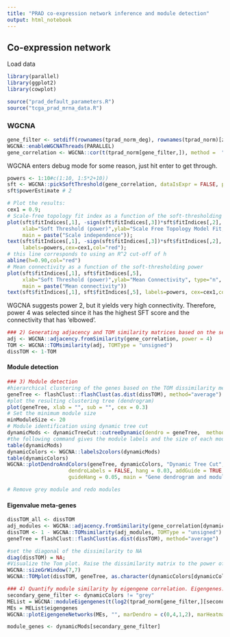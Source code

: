```yaml
---
title: "PRAD co-expression network inference and module detection"
output: html_notebook
---
```


## Co-expression network
Load data

```r
library(parallel)
library(ggplot2)
library(cowplot)

source("prad_default_parameters.R")
source("tcga_prad_mrna_data.R")
```

### WGCNA
```r
gene_filter <- setdiff(rownames(tprad_norm_deg), rownames(tprad_norm)[zero_var])
WGCNA::enableWGCNAThreads(PARALLEL)
gene_correlation <- WGCNA::cor(t(tprad_norm[gene_filter,]), method =  "spearman")
```

WGCNA enters debug mode for some reason, just hit enter to get through. 
```r
powers <- 1:10#c(1:10, 1:5*2+10))
sft <- WGCNA::pickSoftThreshold(gene_correlation, dataIsExpr = FALSE, powerVector = powers)
sft$powerEstimate # 2
```

```r
# Plot the results:
cex1 = 0.9;
# Scale-free topology fit index as a function of the soft-thresholding power
plot(sft$fitIndices[,1], -sign(sft$fitIndices[,3])*sft$fitIndices[,2],
     xlab="Soft Threshold (power)",ylab="Scale Free Topology Model Fit,signed R^2",type="n",
     main = paste("Scale independence"));
text(sft$fitIndices[,1], -sign(sft$fitIndices[,3])*sft$fitIndices[,2],
     labels=powers,cex=cex1,col="red");
# this line corresponds to using an R^2 cut-off of h
abline(h=0.90,col="red")
# Mean connectivity as a function of the soft-thresholding power
plot(sft$fitIndices[,1], sft$fitIndices[,5],
     xlab="Soft Threshold (power)",ylab="Mean Connectivity", type="n",
     main = paste("Mean connectivity"))
text(sft$fitIndices[,1], sft$fitIndices[,5], labels=powers, cex=cex1,col="red")
```

WGCNA suggests power 2, but it yields very high connectivity. Therefore, power 4 was selected since it has the highest SFT score and the connectivity that has 'elbowed'. 

```r
### 2) Generating adjacency and TOM similarity matrices based on the selected softpower
adj <- WGCNA::adjacency.fromSimilarity(gene_correlation, power = 4)
TOM <- WGCNA::TOMsimilarity(adj, TOMType = "unsigned")
dissTOM <- 1-TOM
```

#### Module detection
```r
### 3) Module detection
#hierarchical clustering of the genes based on the TOM dissimilarity measure
geneTree <- flashClust::flashClust(as.dist(dissTOM), method="average")
#plot the resulting clustering tree (dendrogram)
plot(geneTree, xlab = "", sub = "", cex = 0.3)
# Set the minimum module size
minModuleSize <- 20
# Module identification using dynamic tree cut
dynamicMods <- dynamicTreeCut::cutreeDynamic(dendro = geneTree,  method="tree", minClusterSize = minModuleSize);
#the following command gives the module labels and the size of each module. Lable 0 is reserved for unassigned genes
table(dynamicMods)
dynamicColors <- WGCNA::labels2colors(dynamicMods)
table(dynamicColors)
WGCNA::plotDendroAndColors(geneTree, dynamicColors, "Dynamic Tree Cut",
                    dendroLabels = FALSE, hang = 0.03, addGuide = TRUE,
                    guideHang = 0.05, main = "Gene dendrogram and module colors")

# Remove grey module and redo modules
```

#### Eigenvalue meta-genes
```r
dissTOM_all <- dissTOM
adj_modules <- WGCNA::adjacency.fromSimilarity(gene_correlation[dynamicColors != "grey", dynamicColors != "grey"], power = 4)
dissTOM <- 1 - WGCNA::TOMsimilarity(adj_modules, TOMType = "unsigned")
geneTree = flashClust::flashClust(as.dist(dissTOM), method="average")

#set the diagonal of the dissimilarity to NA
diag(dissTOM) = NA;
#Visualize the Tom plot. Raise the dissimilarity matrix to the power of 4 to bring out the module structure
WGCNA::sizeGrWindow(7,7)
WGCNA::TOMplot(dissTOM, geneTree, as.character(dynamicColors[dynamicColors != "grey"]))

### 4) Quantify module similarity by eigengene correlation. Eigengenes: Module representatives
secondary_gene_filter <- dynamicColors != "grey"
MEList = WGCNA::moduleEigengenes(t(log2(tprad_norm[gene_filter,][secondary_gene_filter,] + 1)), colors = dynamicColors[secondary_gene_filter])
MEs = MEList$eigengenes
WGCNA::plotEigengeneNetworks(MEs, "", marDendro = c(0,4,1,2), marHeatmap = c(3,4,1,2))

module_genes <- dynamicMods[secondary_gene_filter]
```

